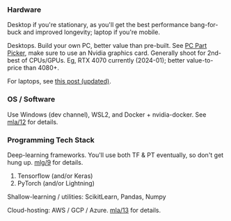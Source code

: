 
### Hardware
Desktop if you're stationary, as you'll get the best performance bang-for-buck and improved longevity; laptop if you're mobile.

Desktops. Build your own PC, better value than pre-built. See [PC Part Picker](https://pcpartpicker.com/), make sure to use an Nvidia graphics card. Generally shoot for 2nd-best of CPUs/GPUs. Eg, RTX 4070 currently (2024-01); better value-to-price than 4080+.

For laptops, see [this post (updated)](/blog/20240108-ml-gaming-laptop).

### OS / Software

Use Windows (dev channel), WSL2, and Docker + nvidia-docker. See [mla/12](/mlg/mla-12) for details.

### Programming Tech Stack
Deep-learning frameworks. You'll use both TF & PT eventually, so don't get hung up. [mlg/9](/mlg/9) for details.
1. Tensorflow (and/or Keras)
1. PyTorch (and/or Lightning)

Shallow-learning / utilities: ScikitLearn, Pandas, Numpy

Cloud-hosting: AWS / GCP / Azure. [mla/13](/mlg/mla-13) for details.